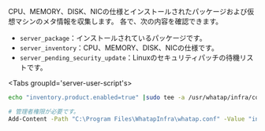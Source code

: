 CPU、MEMORY、DISK、NICの仕様とインストールされたパッケージおよび仮想マシンのメタ情報を収集します。
各<Cmdname sid="category" className="uitext" />で、次の内容を確認できます。

- `server_package`：インストールされているパッケージです。
- `server_inventory`：CPU、MEMORY、DISK、NICの仕様です。
- `server_pending_security_update`：Linuxのセキュリティパッチの待機リストです。

<Tabs groupId='server-user-script's>
<TabItem value="lxs" label="Linux Shell">

```bash title=SH
echo "inventory.product.enabled=true" |sudo tee -a /usr/whatap/infra/conf/whatap.conf
```

</TabItem>
<TabItem value="wps" label="Windows Powershell">

```bash title=SH
# 管理者権限が必要です。
Add-Content -Path "C:\Program Files\WhatapInfra\whatap.conf" -Value "inventory.product.enabled=true"
```

</TabItem>
</Tabs>
